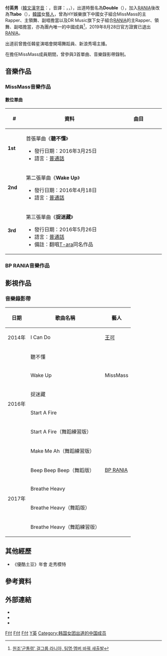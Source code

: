 {{藝人
| 姓名 = Ttabo
| 類型 = 女藝人
| 圖片 =
| 圖片尺寸 = 250px
| 圖片簡介 = 
| 本名 = 付英男
| 羅馬拼音 = Fu Ying Nan
| 外文名 = 부영남
| 英文名 = Yonina
| 暱稱 = 英男、英兒、Nina、Yonina、Double、Ttabo
| 國籍 = {{PRC}}
| 出生日期 = {{birth date and age|1995|6|8}}
| 出生地點 = {{CHN}}[[湖北省|湖北省]]
| 語言 = [[普通話|普通話]]、[[韓語|韓語]]、[[英語|英語]]
| 教育程度 = 
| 宗教信仰 = 
| 職業 = [[歌手|歌手]]、[[舞者|舞者]]
| 配偶 =  
| 音樂類型 = [[韓語流行音樂|韓語流行音樂]]
| 出身地 = {{CHN}}<br>{{KOR}}
| 出道作 = MissMass：《聽不懂》<br>[[RANIA|RANIA]]：《Start A Fire》
| 出道日期 = MissMass：2016年3月25日<br>[[RANIA|RANIA]]：2016年12月30日
| 活躍年代 = 2015年至今
| 唱片公司 = {{tsl|ko|다날엔터테인먼트|Danal娛樂}}（2016年至今）
| 經紀公司 = HY娛樂（2015年至今）<br>DR Music（2016年至2018年）
| 網站 = 
| 相關團體 = MissMass<br>[[RANIA|RANIA]]
| module ={{Infobox name module
| title  = 本名
| hangul = 부영남
| hanja  = {{linktext|付|英|男}}
| rr     = Bu Yeong Nam
| mr     = Pu Yǒng Nam
}}
| module2 ={{Infobox name module
| title = 音譯
| hangul = 후잉난
| rr = Hu Ing Nan
| mr = Hu Ing Nan
}}
}}
'''付英男'''（[[韓文漢字音|韓文漢字音]]：{{kor|k='''부영남'''|rm='''Bu Yeong Nam'''|link=no}}，音譯：{{kor|k='''후잉난'''|rm='''Hu Ing Nan'''|link=no}}，{{lang-en|'''Fu Ying Nan'''}}，{{bd|1995年|6月8日}}），出道時藝名為'''Double'''（{{kor|k='''더블'''|rm='''Deo Beul'''}}），加入[[RANIA|RANIA]]後改為'''Ttabo'''（{{kor|k='''따보'''|rm='''Tta Bo'''}}），[[韓國|韓國]]女[[藝人|藝人]]，曾為HY娛樂旗下中國女子組合MissMass的主Rapper、主領舞、副唱擔當以及DR Music旗下女子組合[[RANIA|RANIA]]的主Rapper、領舞、副唱擔當，亦為團內唯一的中國成員<ref>[http://news.naver.com/main/read.nhn?mode=LSD&mid=sec&sid1=106&oid=022&aid=0003131305 원조'군통령' 걸그룹 라니아, 팀명·멤버 바꿔 새출발]</ref>，2019年8月28日官方證實已退出[[RANIA|RANIA]]。

出道前曾擔任韓星演唱會開場舞蹈員、新浪秀場主播。

在擔任MissMass成員期間，曾參與3首單曲、音樂錄影帶錄制。

== 音樂作品 ==
=== MissMass音樂作品 ===
==== 數位單曲 ====
{|style="background:white;text-align:center;"
|- style="background:#FF9D8C;color:white;"
!width="50px"|#
!width="400px"|資料
!width="200px"|曲目
|- bgcolor="#FFFFFF"
|'''1st'''
|align="left"| 首張單曲《'''聽不懂'''》
* 發行日期：2016年3月25日
* 語言：[[普通話|普通話]]
|align="left" style="font-size: 85%;"|
{{hidden|曲目|
# '''聽不懂'''}}
|- bgcolor="#FF9D8C"
|'''2nd'''
|align="left"| 第二張單曲《'''Wake Up'''》
* 發行日期：2016年4月18日
* 語言：[[普通話|普通話]]
|align="left" style="font-size: 85%;"|
{{hidden|曲目|
# '''Wake Up'''}}
|- bgcolor="#FFFFFF"
|'''3rd'''
|align="left"| 第三張單曲《'''捉迷藏'''》
* 發行日期：2016年5月26日
* 語言：[[普通話|普通話]]
* 備註：翻唱[[T-ara|T-ara]]同名作品
|align="left" style="font-size: 85%;"|
{{hidden|曲目|
# '''捉迷藏'''}}
|}

=== BP RANIA音樂作品 ===
{{main|BP RANIA#音樂作品}}

== 影視作品 ==
=== 音樂錄影帶 ===
{| class="wikitable"
! 日期
! 歌曲名稱
! 藝人
|-
| 2014年
| I Can Do
| [[王可|王可]]
|-
| rowspan=6|2016年
| 聽不懂 
| rowspan=3|MissMass
|-
| Wake Up
|-
| 捉迷藏
|-
| Start A Fire
| rowspan=7|[[BP_RANIA|BP RANIA]]
|-
| Start A Fire（舞蹈練習版）
|-
| Make Me Ah（舞蹈練習版）
|-
| rowspan=4|2017年
| Beep Beep Beep（舞蹈版）
|-
| Breathe Heavy
|-
| Breathe Heavy（舞蹈版）
|-
| Breathe Heavy（舞蹈練習版）
|}

== 其他經歷 ==
*《優酷土豆》年會 走秀模特

== 參考資料 ==
{{reflist}}

== 外部連結 ==
*{{Twitter|wofengl|Ttabo}}
*{{Instagram|raniattabo|Ttabo}}
*{{sinaweibo|5238387873|Ttabo}}

{{RANIA}}
[[Category:韓國女歌手|F付]]
[[Category:韓國流行音樂歌手|F付]]
[[Category:韓語流行音樂歌手|F付]]
[[Category:付姓|Y英]]
[[Category:韩国女团出道的中国成员|Category:韩国女团出道的中国成员]]